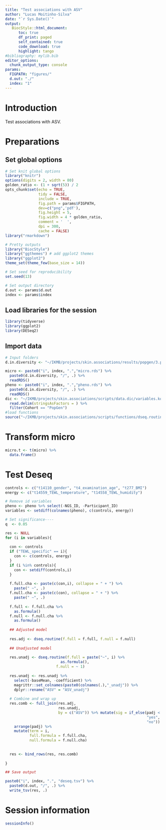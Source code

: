 ```yaml
---
title: "Test associations with ASV"
author: "Lucas Moitinho-Silva"
date: "`r Sys.Date()`"
output:
   BiocStyle::html_document:
      toc: true
      df_print: paged
      self_contained: true
      code_download: true
      highlight: tango
#bibliography: mylib.bib
editor_options:
  chunk_output_type: console
params:
  FIGPATH: "figures/"
  d.out: "./"
  index: "1"
---
```



# Introduction

Test associations with ASV.

# Preparations

## Set global options

```r
# Set knit global options
library("knitr")
options(digits = 2, width = 80)
golden_ratio <- (1 + sqrt(5)) / 2
opts_chunk$set(echo = TRUE,
               tidy = FALSE,
               include = TRUE,
               fig.path = params$FIGPATH,
               dev=c("png",'pdf'),
               fig.height = 5,
               fig.width = 4 * golden_ratio,
               comment = '  ',
               dpi = 300,
               cache = FALSE)
library("rmarkdown")

# Pretty outputs
library("BiocStyle")
library("ggthemes") # add ggplot2 themes
library("ggplot2")
theme_set(theme_few(base_size = 14))

# Set seed for reproducibility
set.seed(13)

# Set output directory
d.out <- params$d.out
index <- params$index
```


## Load libraries for the session

```r
library(tidyverse)
library(ggplot2)
library(DESeq2)
```

## Import data
```r
# Input folders
d.in.diversity <- "~/IKMB/projects/skin.associations/results/popgen/3.physio.set/2.get.diversity"

micro <- paste0("i", index, ".","micro.rds") %>% 
  paste0(d.in.diversity, "/", .) %>% 
  readRDS()
pheno <- paste0("i", index, ".","pheno.rds") %>% 
  paste0(d.in.diversity, "/", .) %>% 
  readRDS()
dic <- "~/IKMB/projects/skin.associations/scripts/data.dic/variables.kora.pop.tsv" %>% 
  read.delim(stringsAsFactors = ) %>% 
  filter(Cohort == "PopGen")
#load functions
source("~/IKMB/projects/skin.associations/scripts/functions/dseq.routine.R")
```


# Transform micro

```r
micro.t <- t(micro) %>% 
  data.frame()
```

# Test Deseq


```r
controls <- c("t14110_gender", "t4_examination_age", "t277_BMI")
energy <- c("t14559_TEWL_temperature", "t14558_TEWL_humidity")

# Remove id variables
pheno <- pheno %>% select(-NGS_ID, -Participant_ID)
variables <- setdiff(colnames(pheno), c(controls, energy))

# Set significance----
q  <- 0.05

res <- NULL
for (i in variables){
  
  con <- controls
  if ("TEWL_specific" == i){
    con <- c(controls, energy)
  }
  if (i %in% controls){
    con <- setdiff(controls,i)
  }
  
  f.full.cha <- paste(c(con,i), collapse = " + ") %>% 
    paste(" ~", .)
  f.null.cha <- paste(c(con), collapse = " + ") %>% 
    paste(" ~", .)
  
  f.full <- f.full.cha %>% 
    as.formula()
  f.null <- f.null.cha %>% 
    as.formula()
  
  ## Adjusted model
  
  res.adj <- dseq.routine(f.full = f.full, f.null = f.null) 
  
  ## Unadjusted model
  
  res.unadj <- dseq.routine(f.full = paste("~", i) %>% 
                         as.formula(),
                       f.null = ~ 1) 
  
  res.unadj <- res.unadj %>% 
    select(-baseMean, -coefficient) %>% 
    magrittr::set_colnames(paste0(colnames(.),"_unadj")) %>% 
    dplyr::rename("ASV" = "ASV_unadj") 
  
  # Combine and wrap up
  res.comb <- full_join(res.adj,
                        res.unadj,
                        by = c("ASV")) %>% mutate(sig = if_else(padj < 0.05,
                                                                "yes",
                                                                "no")) %>% 
    arrange(padj) %>%  
    mutate(term = i,
           full.formula = f.full.cha,
           null.formula = f.null.cha)
  
  
  res <- bind_rows(res, res.comb)
  
}

## Save output

paste0("i", index, ".", "deseq.tsv") %>% 
  paste0(d.out, "/", .) %>% 
  write_tsv(res, .)

```

# Session information

```r
sessionInfo()
```
